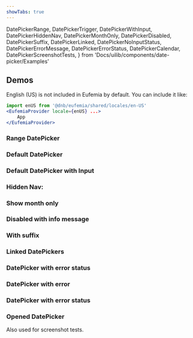 ```yaml
---
showTabs: true
---
```


  DatePickerRange,
  DatePickerTrigger,
  DatePickerWithInput,
  DatePickerHiddenNav,
  DatePickerMonthOnly,
  DatePickerDisabled,
  DatePickerSuffix,
  DatePickerLinked,
  DatePickerNoInputStatus,
  DatePickerErrorMessage,
  DatePickerErrorStatus,
  DatePickerCalendar,
  DatePickerScreenshotTests,
} from 'Docs/uilib/components/date-picker/Examples'

## Demos

<ChangeLocale bottom label="Locale used in the demos:" showUS={true} />

English (US) is not included in Eufemia by default. You can include it like:

```jsx
import enUS from '@dnb/eufemia/shared/locales/en-US'
<EufemiaProvider locale={enUS} ...>
	App
</EufemiaProvider>
```

### Range DatePicker

<DatePickerRange />

### Default DatePicker

<DatePickerTrigger />

### Default DatePicker with Input

<DatePickerWithInput />

### Hidden Nav:

<DatePickerHiddenNav />

### Show month only

<DatePickerMonthOnly />

### Disabled with info message

<DatePickerDisabled />

### With suffix

<DatePickerSuffix />

### Linked DatePickers

<DatePickerLinked />

### DatePicker with error status

<DatePickerNoInputStatus />

### DatePicker with error

<DatePickerErrorMessage />

### DatePicker with error status

<DatePickerErrorStatus />

### Opened DatePicker

Also used for screenshot tests.

<DatePickerCalendar />

<DatePickerScreenshotTests />
